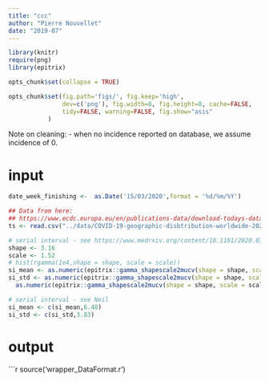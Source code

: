 ---
title: "ccc"
author: "Pierre Nouvellet"
date: "2019-07"
---

```{r options, include = FALSE, message = FALSE, warning = FALSE, error = FALSE}
library(knitr)
require(png)
library(epitrix)

opts_chunk$set(collapse = TRUE)

opts_chunk$set(fig.path='figs/', fig.keep='high', 
               dev=c('png'), fig.width=8, fig.height=8, cache=FALSE,
               tidy=FALSE, warning=FALSE, fig.show="asis"
 	       )

```


Note on cleaning:
- when no incidence reported on database, we assume incidence of 0.

# input

```{r}
date_week_finishing <-  as.Date('15/03/2020',format = '%d/%m/%Y')

## Data from here:
## https://www.ecdc.europa.eu/en/publications-data/download-todays-data-geographic-distribution-covid-19-cases-worldwide 
ts <- read.csv("../data/COVID-19-geographic-disbtribution-worldwide-2020-03-17.csv", stringsAsFactors=F)

# serial interval - see https://www.medrxiv.org/content/10.1101/2020.03.10.20033852v1.full.pdf
shape <- 3.16
scale <- 1.52
# hist(rgamma(1e4,shape = shape, scale = scale))
si_mean <- as.numeric(epitrix::gamma_shapescale2mucv(shape = shape, scale = scale)[1])
si_std <- as.numeric(epitrix::gamma_shapescale2mucv(shape = shape, scale = scale)[2])*
  as.numeric(epitrix::gamma_shapescale2mucv(shape = shape, scale = scale)[1])

# serial interval - see Neil
si_mean <- c(si_mean,6.48)
si_std <- c(si_std,3.83)

```

# output

```{r}

source('wrapper_DataFormat.r')
